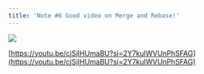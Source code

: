 ```yaml
---
title: 'Note #6 Good video on Merge and Rebase!'
---
```

![](/assets/images/posts/note-6-good-video-on-merge-and-rebase/1000045205.png)

[https://youtu.be/cjSjlHUmaBU?si=2Y7kulWVUnPhSFAG](https://youtu.be/cjSjlHUmaBU?si=2Y7kulWVUnPhSFAG)
